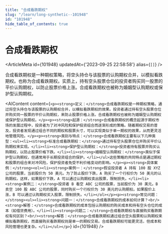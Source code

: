 ```yaml
---
title: "合成看跌期权"
slug: "/learn/long-synthetic--101948"
id: "101948"
hide_table_of_contents: true
---
```



# 合成看跌期权

<ArticleMeta id={101948} updatedAt={'2023-09-25 22:58:58'} alias={`[]`} />
<div className='border-solid border-b border-t-0 my-4 border-[var(--ifm-color-gray-300)]' />

合成看跌期权是一种期权策略，将空头持仓与该股票的认购期权合并，以模拟看跌期权。也称为合成看跌期权。实质上，持有空头股票仓位的投资者购买同一股票的平价认购期权，以防止股票价格上涨。合成看跌期权也被称为婚姻型认购期权或保护型认购期权。

<AIContent content={`<p><strong>定义：</strong>合成看跌期权是一种期权策略，通过将空头持仓与该股票的认购期权合并，以模拟看跌期权的效果。投资者通过持有空头股票仓位并购买同一股票的平价认购期权，来防止股票价格上涨。合成看跌期权也被称为婚姻型认购期权或保护型认购期权。</p><p><strong>起源：</strong>合成看跌期权的概念起源于期权市场的发展过程中，投资者为了对冲风险和保护投资组合而逐渐形成的策略。随着期权交易的普及，投资者发现通过组合不同的期权和股票头寸，可以实现类似于单一期权的效果，从而更灵活地管理风险。</p><p><strong>类别与特点：</strong>合成看跌期权主要有以下几种类型：<ul><li><strong>标准合成看跌期权：</strong>通过持有空头股票仓位并购买平价认购期权来实现。</li><li><strong>保护型认购期权：</strong>投资者持有股票并购买认购期权，以防止股票价格下跌。</li><li><strong>婚姻型认购期权：</strong>类似于保护型认购期权，但通常用于长期投资组合的保护。</li></ul>这些策略的共同特点是通过期权和股票的组合来对冲风险，保护投资者免受不利价格变动的影响。</p><p><strong>具体案例：</strong><ol><li><strong>案例一：</strong>假设投资者 A 持有 100 股 XYZ 公司的股票，当前股价为 50 美元。为了防止股价下跌，A 购买了一个行权价为 50 美元的认购期权。这样，如果股价下跌，A 可以通过认购期权卖出股票，限制损失。</li><li><strong>案例二：</strong>投资者 B 看空 ABC 公司的股票，当前股价为 30 美元。B 卖空 100 股 ABC 公司的股票，同时购买一个行权价为 30 美元的认购期权。如果股价上涨，B 可以通过认购期权买入股票，限制损失。</li></ol></p><p><strong>常见问题：</strong><ul><li><strong>问题一：</strong>合成看跌期权的成本如何计算？<br/><strong>解答：</strong>合成看跌期权的成本包括认购期权的购买成本和持有空头仓位的成本（如借贷费用）。</li><li><strong>问题二：</strong>合成看跌期权与直接购买看跌期权有何区别？<br/><strong>解答：</strong>合成看跌期权通过组合空头股票和认购期权来模拟看跌期权，而直接购买看跌期权则是单一的期权交易。合成看跌期权可能更灵活，但成本和风险管理也更复杂。</li></ul></p>`} id={101948} />
